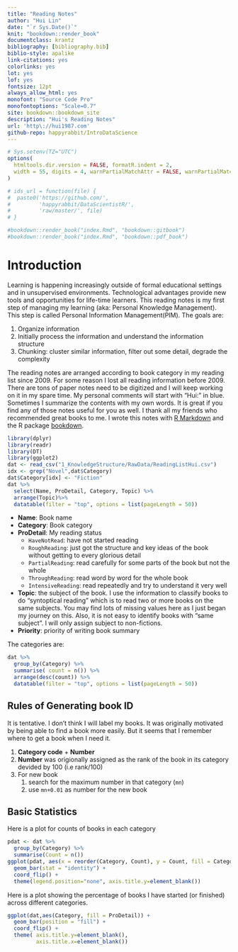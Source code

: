 ```yaml
--- 
title: "Reading Notes"
author: "Hui Lin"
date: "`r Sys.Date()`"
knit: "bookdown::render_book"
documentclass: krantz
bibliography: [bibliography.bib]
biblio-style: apalike
link-citations: yes
colorlinks: yes
lot: yes
lof: yes
fontsize: 12pt
always_allow_html: yes
monofont: "Source Code Pro"
monofontoptions: "Scale=0.7"
site: bookdown::bookdown_site
description: "Hui's Reading Notes"
url: 'http\://hui1987.com'
github-repo: happyrabbit/IntroDataScience
---
```


```r
# Sys.setenv(TZ="UTC")
options(
  htmltools.dir.version = FALSE, formatR.indent = 2,
  width = 55, digits = 4, warnPartialMatchAttr = FALSE, warnPartialMatchDollar = FALSE
)

# ids_url = function(file) {
#  paste0('https://github.com/',
#         'happyrabbit/DataScientistR/',
#         'raw/master/', file)
# }

#bookdown::render_book("index.Rmd", "bookdown::gitbook")
#bookdown::render_book("index.Rmd", "bookdown::pdf_book")
```

# Introduction{-}

Learning is happening increasingly outside of formal educational settings and in unsupervised environments. Technological advantages provide new tools and opportunities for life-time learners. This reading notes is my first step of managing my learning (aka: Personal Knowledge Management). This step is called Personal Information Management(PIM). The goals are:

1. Organize information
1. Initially process the information and understand the information structure
1. Chunking: cluster similar information, filter out some detail, degrade the complexity

The reading notes are arranged according to book category in my reading list since 2009. For some reason I lost all reading information before 2009. There are tons of paper notes need to be digitized and I will keep working on it in my spare time. My personal comments will start with “Hui:” in blue. Sometimes I summarize the contents with my own words. It is great if you find any of those notes useful for you as well. I thank all my friends who recommended great books to me. I wrote this notes with [R Markdown](https://rmarkdown.rstudio.com)  and the R package [bookdown](https://bookdown.org/yihui/bookdown/).

```r
library(dplyr)
library(readr)
library(DT)
library(ggplot2)
dat <- read_csv("1_KnowledgeStructure/RawData/ReadingListHui.csv")
idx <- grep("Novel",dat$Category)
dat$Category[idx] <- "Fiction"
dat %>%
  select(Name, ProDetail, Category, Topic) %>%
  arrange(Topic)%>%
  datatable(filter = "top", options = list(pageLength = 50))
```

- **Name**: Book name
- **Category**: Book category
- **ProDetail**: My reading status
    - `HaveNotRead`: have not started reading
    - `RoughReading`: just got the structure and key ideas of the book without getting to every glorious detail
    - `PartialReading`: read carefully for some parts of the book but not the whole
    - `ThroughReading`: read word by word for the whole book
    - `IntensiveReading`: read repeatedly and try to understand it very well
- **Topic**: the subject of the book. I use the information to classify books to do “syntoptical reading” which is to read two or more books on the same subjects. You may find lots of missing values here as I just began my journey on this. Also, it is not easy to identify books with “same subject”. I will only assign subject to non-fictions.
- **Priority**: priority of writing book summary

The categories are:

```r
dat %>%
  group_by(Category) %>%
  summarise( count = n()) %>%
  arrange(desc(count)) %>%
  datatable(filter = "top", options = list(pageLength = 50))
```

## Rules of Generating book ID {-}

It is tentative. I don’t think I will label my books. It was originally motivated by being able to find a book more easily. But it seems that I remember where to get a book when I need it.

1. **Category code** + **Number**
2. **Number** was origionally assigned as the rank of the book in its category devided by 100 (i.e rank/100)
3. For new book
    1. search for the maximum number in that category (`mn`)
    2. use `mn+0.01` as number for the new book

## Basic Statistics{-}

Here is a plot for counts of books in each category

```r
pdat <- dat %>%
  group_by(Category) %>%
  summarise(Count = n())
ggplot(pdat, aes(x = reorder(Category, Count), y = Count, fill = Category)) +
  geom_bar(stat = "identity") +
  coord_flip() +
  theme(legend.position="none", axis.title.y=element_blank()) 
```

Here is a plot showing the percentage of books I have started (or finished) across different categories.

```r
ggplot(dat,aes(Category, fill = ProDetail)) +
  geom_bar(position = "fill") +
  coord_flip() +
  theme( axis.title.y=element_blank(),
         axis.title.x=element_blank()) 
```



